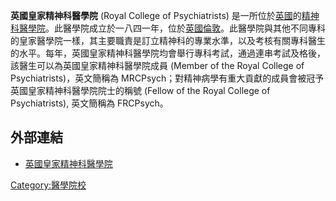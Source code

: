'''英國皇家精神科醫學院''' (Royal College of Psychiatrists) 是一所位於[[英國|英國]]的[[精神科|精神科]][[醫學院|醫學院]]。此醫學院成立於一八四一年，位於[[英國|英國]][[倫敦|倫敦]]。此醫學院與其他不同專科的皇家醫學院一樣，其主要職責是訂立精神科的專業水準，以及考核有關專科醫生的水平。每年，英國皇家精神科醫學院均會舉行專科考試，通過連串考試及格後，該醫生可以為英國皇家精神科醫學院成員 (Member of the Royal College of Psychiatrists)，英文簡稱為 MRCPsych；對精神病學有重大貢獻的成員會被冠予英國皇家精神科醫學院院士的稱號 (Fellow of the Royal College of Psychiatrists), 英文簡稱為 FRCPsych。

==外部連結==
* [http://www.rcpsych.ac.uk/ 英國皇家精神科醫學院] {{Wayback|url=http://www.rcpsych.ac.uk/ |date=20110602011533 }}
{{psychiatry}}
{{Hospital-stub}}

[[Category:醫學院校|Category:醫學院校]]